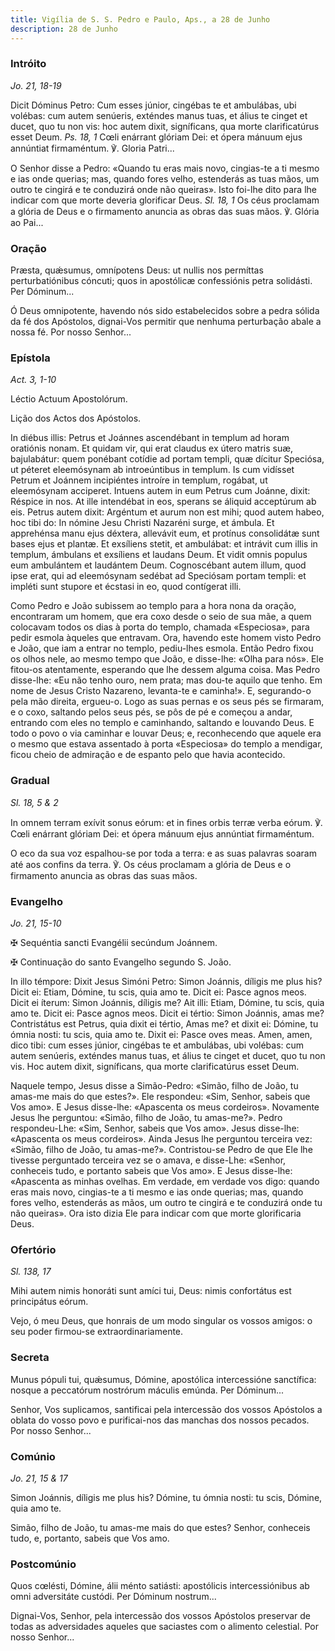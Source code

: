 ```yaml
---
title: Vigília de S. S. Pedro e Paulo, Aps., a 28 de Junho
description: 28 de Junho
---
```


### Intróito

<em>Jo. 21, 18-19</em>

<div class="side-by-side not-content">

Dicit Dóminus Petro: Cum esses júnior, cingébas te et ambulábas, ubi volébas: cum autem senúeris, exténdes manus tuas, et álius te cinget et ducet, quo tu non vis: hoc autem dixit, signíficans, qua morte clarificatúrus esset Deum. <em>Ps. 18, 1</em> Cœli enárrant glóriam Dei: et ópera mánuum ejus annúntiat firmaméntum. ℣. Gloria Patri...

O Senhor disse a Pedro: «Quando tu eras mais novo, cingias-te a ti mesmo e ias onde querias; mas, quando fores velho, estenderás as tuas mãos, um outro te cingirá e te conduzirá onde não queiras». Isto foi-lhe dito para lhe indicar com que morte deveria glorificar Deus. <em>Sl. 18, 1</em> Os céus proclamam a glória de Deus e o firmamento anuncia as obras das suas mãos. ℣. Glória ao Pai...

</div>

### Oração

<div class="side-by-side not-content">

Præsta, quǽsumus, omnípotens Deus: ut nullis nos permíttas perturbatiónibus cóncuti; quos in apostólicæ confessiónis petra solidásti. Per Dóminum...

Ó Deus omnipotente, havendo nós sido estabelecidos sobre a pedra sólida da fé dos Apóstolos, dignai-Vos permitir que nenhuma perturbação abale a nossa fé. Por nosso Senhor...

</div>

### Epístola

<em>Act. 3, 1-10</em>

<div class="side-by-side not-content">

Léctio Actuum Apostolórum.

Lição dos Actos dos Apóstolos.

In diébus illis: Petrus et Joánnes ascendébant in templum ad horam oratiónis nonam. Et quidam vir, qui erat claudus ex útero matris suæ, bajulabátur: quem ponébant cotídie ad portam templi, quæ dícitur Speciósa, ut péteret eleemósynam ab introeúntibus in templum. Is cum vidísset Petrum et Joánnem incipiéntes introíre in templum, rogábat, ut eleemósynam acciperet. Intuens autem in eum Petrus cum Joánne, dixit: Réspice in nos. At ille intendébat in eos, sperans se áliquid acceptúrum ab eis. Petrus autem dixit: Argéntum et aurum non est mihi; quod autem habeo, hoc tibi do: In nómine Jesu Christi Nazaréni surge, et ámbula. Et apprehénsa manu ejus déxtera, allevávit eum, et protínus consolidátæ sunt bases ejus et plantæ. Et exsíliens stetit, et ambulábat: et intrávit cum illis in templum, ámbulans et exsíliens et laudans Deum. Et vidit omnis populus eum ambulántem et laudántem Deum. Cognoscébant autem illum, quod ipse erat, qui ad eleemósynam sedébat ad Speciósam portam templi: et impléti sunt stupore et écstasi in eo, quod contígerat illi.

Como Pedro e João subissem ao templo para a hora nona da oração, encontraram um homem, que era coxo desde o seio de sua mãe, a quem colocavam todos os dias à porta do templo, chamada «Especiosa», para pedir esmola àqueles que entravam. Ora, havendo este homem visto Pedro e João, que iam a entrar no templo, pediu-lhes esmola. Então Pedro fixou os olhos nele, ao mesmo tempo que João, e disse-lhe: «Olha para nós». Ele fitou-os atentamente, esperando que lhe dessem alguma coisa. Mas Pedro disse-lhe: «Eu não tenho ouro, nem prata; mas dou-te aquilo que tenho. Em nome de Jesus Cristo Nazareno, levanta-te e caminha!». E, segurando-o pela mão direita, ergueu-o. Logo as suas pernas e os seus pés se firmaram, e o coxo, saltando pelos seus pés, se pôs de pé e começou a andar, entrando com eles no templo e caminhando, saltando e louvando Deus. E todo o povo o via caminhar e louvar Deus; e, reconhecendo que aquele era o mesmo que estava assentado à porta «Especiosa» do templo a mendigar, ficou cheio de admiração e de espanto pelo que havia acontecido.

</div>

### Gradual

<em>Sl. 18, 5 & 2</em>

<div class="side-by-side not-content">

In omnem terram exívit sonus eórum: et in fines orbis terræ verba eórum. ℣. Cœli enárrant glóriam Dei: et ópera mánuum ejus annúntiat firmaméntum.

O eco da sua voz espalhou-se por toda a terra: e as suas palavras soaram até aos confins da terra. ℣. Os céus proclamam a glória de Deus e o firmamento anuncia as obras das suas mãos.

</div>

### Evangelho

<em>Jo. 21, 15-10</em>

<div class="side-by-side not-content">

<span class="cross text-red-500">✠</span> Sequéntia sancti Evangélii secúndum Joánnem.

<span class="cross text-red-500">✠</span> Continuação do santo Evangelho segundo S. João.

In illo témpore: Dixit Jesus Simóni Petro: Simon Joánnis, díligis me plus his? Dicit ei: Etiam, Dómine, tu scis, quia amo te. Dicit ei: Pasce agnos meos. Dicit ei íterum: Simon Joánnis, díligis me? Ait illi: Etiam, Dómine, tu scis, quia amo te. Dicit ei: Pasce agnos meos. Dicit ei tértio: Simon Joánnis, amas me? Contristátus est Petrus, quia dixit ei tértio, Amas me? et dixit ei: Dómine, tu ómnia nosti: tu scis, quia amo te. Dixit ei: Pasce oves meas. Amen, amen, dico tibi: cum esses júnior, cingébas te et ambulábas, ubi volébas: cum autem senúeris, exténdes manus tuas, et álius te cinget et ducet, quo tu non vis. Hoc autem dixit, signíficans, qua morte clarificatúrus esset Deum.

Naquele tempo, Jesus disse a Simão-Pedro: «Simão, filho de João, tu amas-me mais do que estes?». Ele respondeu: «Sim, Senhor, sabeis que Vos amo». E Jesus disse-lhe: «Apascenta os meus cordeiros». Novamente Jesus lhe perguntou: «Simão, filho de João, tu amas-me?». Pedro respondeu-Lhe: «Sim, Senhor, sabeis que Vos amo». Jesus disse-lhe: «Apascenta os meus cordeiros». Ainda Jesus lhe perguntou terceira vez: «Simão, filho de João, tu amas-me?». Contristou-se Pedro de que Ele lhe tivesse perguntado terceira vez se o amava, e disse-Lhe: «Senhor, conheceis tudo, e portanto sabeis que Vos amo». E Jesus disse-lhe: «Apascenta as minhas ovelhas. Em verdade, em verdade vos digo: quando eras mais novo, cingias-te a ti mesmo e ias onde querias; mas, quando fores velho, estenderás as mãos, um outro te cingirá e te conduzirá onde tu não queiras». Ora isto dizia Ele para indicar com que morte glorificaria Deus.

</div>

### Ofertório

<em>Sl. 138, 17</em>

<div class="side-by-side not-content">

Mihi autem nimis honoráti sunt amíci tui, Deus: nimis confortátus est principátus eórum.

Vejo, ó meu Deus, que honrais de um modo singular os vossos amigos: o seu poder firmou-se extraordinariamente.

</div>

### Secreta

<div class="side-by-side not-content">

Munus pópuli tui, quǽsumus, Dómine, apostólica intercessióne sanctífica: nosque a peccatórum nostrórum máculis emúnda. Per Dóminum...

Senhor, Vos suplicamos, santificai pela intercessão dos vossos Apóstolos a oblata do vosso povo e purificai-nos das manchas dos nossos pecados. Por nosso Senhor...

</div>

### Comúnio

<em>Jo. 21, 15 & 17</em>

<div class="side-by-side not-content">

Simon Joánnis, díligis me plus his? Dómine, tu ómnia nosti: tu scis, Dómine, quia amo te.

Simão, filho de João, tu amas-me mais do que estes? Senhor, conheceis tudo, e, portanto, sabeis que Vos amo.

</div>

### Postcomúnio

<div class="side-by-side not-content">

Quos cœlésti, Dómine, álii ménto satiásti: apostólicis intercessiónibus ab omni adversitáte custódi. Per Dóminum nostrum...

Dignai-Vos, Senhor, pela intercessão dos vossos Apóstolos preservar de todas as adversidades aqueles que saciastes com o alimento celestial. Por nosso Senhor...

</div>
